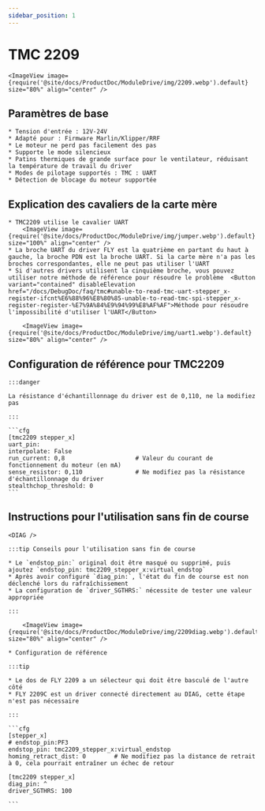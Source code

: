 ```yaml
---
sidebar_position: 1
---
```





# TMC 2209

    <ImageView image={require('@site/docs/ProductDoc/ModuleDrive/img/2209.webp').default} size="80%" align="center" />

## Paramètres de base

    * Tension d'entrée : 12V-24V
    * Adapté pour : Firmware Marlin/Klipper/RRF
    * Le moteur ne perd pas facilement des pas
    * Supporte le mode silencieux
    * Patins thermiques de grande surface pour le ventilateur, réduisant la température de travail du driver
    * Modes de pilotage supportés : TMC : UART
    * Détection de blocage du moteur supportée

## Explication des cavaliers de la carte mère

    * TMC2209 utilise le cavalier UART
        <ImageView image={require('@site/docs/ProductDoc/ModuleDrive/img/jumper.webp').default} size="100%" align="center" />
    * La broche UART du driver FLY est la quatrième en partant du haut à gauche, la broche PDN est la broche UART. Si la carte mère n'a pas les broches correspondantes, elle ne peut pas utiliser l'UART
    * Si d'autres drivers utilisent la cinquième broche, vous pouvez utiliser notre méthode de référence pour résoudre le problème  <Button variant="contained" disableElevation href="/docs/DebugDoc/faq/tmc#unable-to-read-tmc-uart-stepper_x-register-ifcnt%E6%88%96%E8%80%85-unable-to-read-tmc-spi-stepper_x-register-register-%E7%9A%84%E9%94%99%E8%AF%AF">Méthode pour résoudre l'impossibilité d'utiliser l'UART</Button>
        
        <ImageView image={require('@site/docs/ProductDoc/ModuleDrive/img/uart1.webp').default} size="80%" align="center" />

## Configuration de référence pour TMC2209

    :::danger

    La résistance d'échantillonnage du driver est de 0,110, ne la modifiez pas

    :::

    ```cfg
    [tmc2209 stepper_x]
    uart_pin: 
    interpolate: False
    run_current: 0,8                    # Valeur du courant de fonctionnement du moteur (en mA)
    sense_resistor: 0,110               # Ne modifiez pas la résistance d'échantillonnage du driver
    stealthchop_threshold: 0
    ```

## Instructions pour l'utilisation sans fin de course

    <DIAG />

    :::tip Conseils pour l'utilisation sans fin de course

    * Le `endstop_pin:` original doit être masqué ou supprimé, puis ajoutez `endstop_pin: tmc2209_stepper_x:virtual_endstop`
    * Après avoir configuré `diag_pin:`, l'état du fin de course est non déclenché lors du rafraîchissement
    * La configuration de `driver_SGTHRS:` nécessite de tester une valeur appropriée

    :::

        <ImageView image={require('@site/docs/ProductDoc/ModuleDrive/img/2209diag.webp').default} size="80%" align="center" />

    * Configuration de référence

    :::tip

    * Le dos de FLY 2209 a un sélecteur qui doit être basculé de l'autre côté
    * FLY 2209C est un driver connecté directement au DIAG, cette étape n'est pas nécessaire

    :::

    ```cfg
    [stepper_x]
    # endstop_pin:PF3
    endstop_pin: tmc2209_stepper_x:virtual_endstop
    homing_retract_dist: 0        # Ne modifiez pas la distance de retrait à 0, cela pourrait entraîner un échec de retour

    [tmc2209 stepper_x]
    diag_pin: ^
    driver_SGTHRS: 100
    
    ```